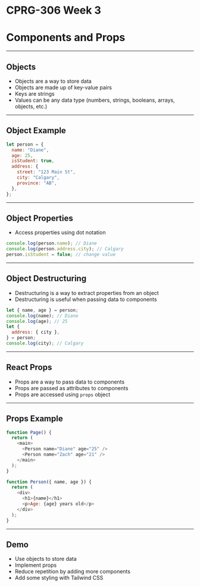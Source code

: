 # CPRG-306 Week 3

# Components and Props

---

## Objects

- Objects are a way to store data
- Objects are made up of key-value pairs
- Keys are strings
- Values can be any data type (numbers, strings, booleans, arrays, objects, etc.)

---

## Object Example

```js
let person = {
  name: "Diane",
  age: 25,
  isStudent: true,
  address: {
    street: "123 Main St",
    city: "Calgary",
    province: "AB",
  },
};
```

---

## Object Properties

- Access properties using dot notation

```js
console.log(person.name); // Diane
console.log(person.address.city); // Calgary
person.isStudent = false; // change value
```

---

## Object Destructuring

- Destructuring is a way to extract properties from an object
- Destructuring is useful when passing data to components

```js
let { name, age } = person;
console.log(name); // Diane
console.log(age); // 25
let {
  address: { city },
} = person;
console.log(city); // Calgary
```

---

## React Props

- Props are a way to pass data to components
- Props are passed as attributes to components
- Props are accessed using `props` object

---

## Props Example

```js
function Page() {
  return (
    <main>
      <Person name="Diane" age="25" />
      <Person name="Zach" age="21" />
    </main>
  );
}

function Person({ name, age }) {
  return (
    <div>
      <h1>{name}</h1>
      <p>Age: {age} years old</p>
    </div>
  );
}
```

---

## Demo

- Use objects to store data
- Implement props
- Reduce repetition by adding more components
- Add some styling with Tailwind CSS

